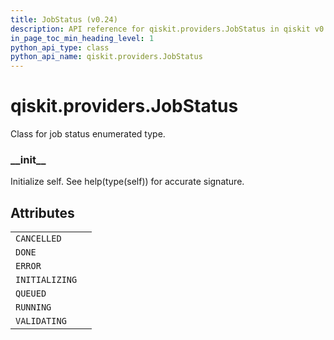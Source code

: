 ```yaml
---
title: JobStatus (v0.24)
description: API reference for qiskit.providers.JobStatus in qiskit v0.24
in_page_toc_min_heading_level: 1
python_api_type: class
python_api_name: qiskit.providers.JobStatus
---
```


<span id="qiskit-providers-jobstatus" />

# qiskit.providers.JobStatus

<Class id="qiskit.providers.JobStatus" isDedicatedPage={true} github="https://github.com/qiskit/qiskit/tree/stable/0.16/qiskit/providers/jobstatus.py" signature="JobStatus(value)" modifiers="class">
  Class for job status enumerated type.

  ### \_\_init\_\_

  <Function id="qiskit.providers.JobStatus.__init__" signature="__init__()">
    Initialize self. See help(type(self)) for accurate signature.
  </Function>

  ## Attributes

  |                |   |
  | -------------- | - |
  | `CANCELLED`    |   |
  | `DONE`         |   |
  | `ERROR`        |   |
  | `INITIALIZING` |   |
  | `QUEUED`       |   |
  | `RUNNING`      |   |
  | `VALIDATING`   |   |
</Class>

